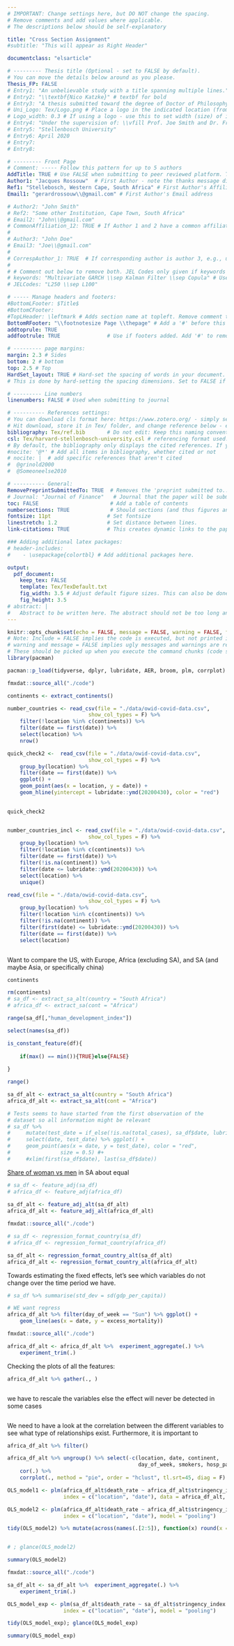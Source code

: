 ```yaml
---
# IMPORTANT: Change settings here, but DO NOT change the spacing.
# Remove comments and add values where applicable.
# The descriptions below should be self-explanatory

title: "Cross Section Assignment"
#subtitle: "This will appear as Right Header"

documentclass: "elsarticle"

# --------- Thesis title (Optional - set to FALSE by default).
# You can move the details below around as you please.
Thesis_FP: FALSE
# Entry1: "An unbelievable study with a title spanning multiple lines."
# Entry2: "\\textbf{Nico Katzke}" # textbf for bold
# Entry3: "A thesis submitted toward the degree of Doctor of Philosophy"
# Uni_Logo: Tex/Logo.png # Place a logo in the indicated location (from your root, e.g. defaults to ~/Tex/Logo.png) and uncomment this line. Leave uncommented for no image
# Logo_width: 0.3 # If using a logo - use this to set width (size) of image
# Entry4: "Under the supervision of: \\vfill Prof. Joe Smith and Dr. Frank Smith"
# Entry5: "Stellenbosch University"
# Entry6: April 2020
# Entry7:
# Entry8:

# --------- Front Page
# Comment: ----- Follow this pattern for up to 5 authors
AddTitle: TRUE # Use FALSE when submitting to peer reviewed platform. This will remove author names.
Author1: "Jacques Rossouw"  # First Author - note the thanks message displayed as an italic footnote of first page.
Ref1: "Stellebosch, Western Cape, South Africa" # First Author's Affiliation
Email1: "gerardrossouw\\@gmail.com" # First Author's Email address

# Author2: "John Smith"
# Ref2: "Some other Institution, Cape Town, South Africa"
# Email2: "John\\@gmail.com"
# CommonAffiliation_12: TRUE # If Author 1 and 2 have a common affiliation. Works with _13, _23, etc.
# 
# Author3: "John Doe"
# Email3: "Joe\\@gmail.com"
# 
# CorrespAuthor_1: TRUE  # If corresponding author is author 3, e.g., use CorrespAuthor_3: TRUE
# 
# # Comment out below to remove both. JEL Codes only given if keywords also given.
# keywords: "Multivariate GARCH \\sep Kalman Filter \\sep Copula" # Use \\sep to separate
# JELCodes: "L250 \\sep L100"

# ----- Manage headers and footers:
#BottomLFooter: $Title$
#BottomCFooter:
#TopLHeader: \leftmark # Adds section name at topleft. Remove comment to add it.
BottomRFooter: "\\footnotesize Page \\thepage" # Add a '#' before this line to remove footer.
addtoprule: TRUE
addfootrule: TRUE               # Use if footers added. Add '#' to remove line.

# --------- page margins:
margin: 2.3 # Sides
bottom: 2 # bottom
top: 2.5 # Top
HardSet_layout: TRUE # Hard-set the spacing of words in your document. This will stop LaTeX squashing text to fit on pages, e.g.
# This is done by hard-setting the spacing dimensions. Set to FALSE if you want LaTeX to optimize this for your paper.

# --------- Line numbers
linenumbers: FALSE # Used when submitting to journal

# ---------- References settings:
# You can download cls format here: https://www.zotero.org/ - simply search for your institution. You can also edit and save cls formats here: https://editor.citationstyles.org/about/
# Hit download, store it in Tex/ folder, and change reference below - easy.
bibliography: Tex/ref.bib       # Do not edit: Keep this naming convention and location.
csl: Tex/harvard-stellenbosch-university.csl # referencing format used.
# By default, the bibliography only displays the cited references. If you want to change this, you can comment out one of the following:
#nocite: '@*' # Add all items in bibliography, whether cited or not
# nocite: |  # add specific references that aren't cited
#  @grinold2000
#  @Someoneelse2010

# ---------- General:
RemovePreprintSubmittedTo: TRUE  # Removes the 'preprint submitted to...' at bottom of titlepage
# Journal: "Journal of Finance"   # Journal that the paper will be submitting to, if RemovePreprintSubmittedTo is set to TRUE.
toc: FALSE                       # Add a table of contents
numbersections: TRUE             # Should sections (and thus figures and tables) be numbered?
fontsize: 11pt                  # Set fontsize
linestretch: 1.2                # Set distance between lines.
link-citations: TRUE            # This creates dynamic links to the papers in reference list.

### Adding additional latex packages:
# header-includes:
#    - \usepackage{colortbl} # Add additional packages here.

output:
  pdf_document:
    keep_tex: FALSE
    template: Tex/TexDefault.txt
    fig_width: 3.5 # Adjust default figure sizes. This can also be done in the chunks of the text.
    fig_height: 3.5
# abstract: |
#   Abstract to be written here. The abstract should not be too long and should provide the reader with a good understanding what you are writing about. Academic papers are not like novels where you keep the reader in suspense. To be effective in getting others to read your paper, be as open and concise about your findings here as possible. Ideally, upon reading your abstract, the reader should feel he / she must read your paper in entirety.
---
```


<!-- First: Set your default preferences for chunk options: -->

<!-- If you want a chunk's code to be printed, set echo = TRUE. message = FALSE stops R printing ugly package loading details in your final paper too. I also suggest setting warning = FALSE and checking for warnings in R, else you might find ugly warnings in your paper. -->

```r
knitr::opts_chunk$set(echo = FALSE, message = FALSE, warning = FALSE, fig.width = 6, fig.height = 5, fig.pos="H", fig.pos = 'H')
# Note: Include = FALSE implies the code is executed, but not printed in your pdf.
# warning and message = FALSE implies ugly messages and warnings are removed from your pdf.
# These should be picked up when you execute the command chunks (code sections below) in your rmd, not printed in your paper!
library(pacman)

pacman::p_load(tidyverse, dplyr, lubridate, AER, broom, plm, corrplot)

fmxdat::source_all("./code")

```


<!-- ############################## -->
<!-- # Start Writing here: -->
<!-- ############################## -->



```r

continents <- extract_continents()

```



```r


number_countries <- read_csv(file = "./data/owid-covid-data.csv",
                          show_col_types = F) %>%
    filter(!location %in% c(continents)) %>%
    filter(date == first(date)) %>% 
    select(location) %>% 
    nrow()

quick_check2 <-  read_csv(file = "./data/owid-covid-data.csv",
                          show_col_types = F) %>% 
    group_by(location) %>% 
    filter(date == first(date)) %>% 
    ggplot() + 
    geom_point(aes(x = location, y = date)) +
    geom_hline(yintercept = lubridate::ymd(20200430), color = "red")
    

quick_check2


number_countries_incl <- read_csv(file = "./data/owid-covid-data.csv",
                          show_col_types = F) %>% 
    group_by(location) %>% 
    filter(!location %in% c(continents)) %>% 
    filter(date == first(date)) %>% 
    filter(!is.na(continent)) %>% 
    filter(date <= lubridate::ymd(20200430)) %>% 
    select(location) %>% 
    unique()

read_csv(file = "./data/owid-covid-data.csv",
                          show_col_types = F) %>% 
    group_by(location) %>% 
    filter(!location %in% c(continents)) %>% 
    filter(!is.na(continent)) %>% 
    filter(first(date) <= lubridate::ymd(20200430)) %>% 
    filter(date == first(date)) %>% 
    select(location)



```


Want to compare the US, with Europe, Africa (excluding SA), and SA (and maybe Asia, or specifically china)

```r
continents
```


```r
rm(continents)
# sa_df <- extract_sa_alt(country = "South Africa")
# africa_df <- extract_sa(cont = "Africa")

range(sa_df[,"human_development_index"])

select(names(sa_df))

is_constant_feature(df){
    
    if(max() == min()){TRUE}else{FALSE}
    
}

range()

sa_df_alt <- extract_sa_alt(country = "South Africa")  
africa_df_alt <- extract_sa_alt(cont = "Africa")


```


```r

# Tests seems to have started from the first observation of the
# dataset so all information might be relevant
# sa_df %>% 
#     mutate(test_date = if_else(!is.na(total_cases), sa_df$date, lubridate::ymd(20000101))) %>% 
#     select(date, test_date) %>% ggplot() +
#     geom_point(aes(x = date, y = test_date), color = "red",
#                size = 0.5) #+
#     #xlim(first(sa_df$date), last(sa_df$date))


```


[Share of woman vs men](https://www.statista.com/statistics/967928/total-population-of-south-africa-by-gender/) in SA about equal

```r

# sa_df <- feature_adj(sa_df)
# africa_df <- feature_adj(africa_df)
    
sa_df_alt <- feature_adj_alt(sa_df_alt)
africa_df_alt <- feature_adj_alt(africa_df_alt)


```


```r

fmxdat::source_all("./code")

# sa_df <- regression_format_country(sa_df)
# africa_df <- regression_format_country(africa_df)

sa_df_alt <- regression_format_country_alt(sa_df_alt)
africa_df_alt <- regression_format_country_alt(africa_df_alt)


```


Towards estimating the fixed effects, let's see which variables do not change over
the time period we have.


```r

# sa_df %>% summarise(std_dev = sd(gdp_per_capita))

```



```r

# WE want regress 
africa_df_alt %>% filter(day_of_week == "Sun") %>% ggplot() +
    geom_line(aes(x = date, y = excess_mortality))

```


```r
fmxdat::source_all("./code")

africa_df_alt <- africa_df_alt %>%  experiment_aggregate(.) %>% 
    experiment_trim(.)

```


Checking the plots of all the features:

```r
africa_df_alt %>% gather(., )



```


we have to rescale the variables else the effect will never be detected in
some cases


```r



```


We need to have a look at the correlation between the different variables
to see what type of relationships exist. 
Furthermore, it is important to 
<!-- determine correlations beyond mere linear correlations. -->

```r

africa_df_alt %>% filter()

africa_df_alt %>% ungroup() %>% select(-c(location, date, continent, 
                                          day_of_week, smokers, hosp_patients)) %>% 
    cor(.) %>% 
    corrplot(., method = "pie", order = "hclust", tl.srt=45, diag = F)

```



```r
OLS_model1 <- plm(africa_df_alt$death_rate ~ africa_df_alt$stringency_index,
                  index = c("location", "date"), data = africa_df_alt, model = "pooling")

OLS_model2 <- plm(africa_df_alt$death_rate ~ africa_df_alt$stringency_index + africa_df_alt$aged_65_older + africa_df_alt$population_density + africa_df_alt$gdp_per_capita + africa_df_alt$extreme_poverty + africa_df_alt$diabetes_prevalence + africa_df_alt$smokers + africa_df_alt$handwashing_facilities + africa_df_alt$life_expectancy + africa_df_alt$human_development_index, data = africa_df_alt, 
                  index = c("location", "date"), model = "pooling")

tidy(OLS_model2) %>% mutate(across(names(.[2:5]), function(x) round(x = x, digits = 3)))


# ; glance(OLS_model2)

summary(OLS_model2)
```


```r
fmxdat::source_all("./code")

sa_df_alt <- sa_df_alt %>%  experiment_aggregate(.) %>% 
    experiment_trim(.)
```


```r

OLS_model_exp <- plm(sa_df_alt$death_rate ~ sa_df_alt$stringency_index + sa_df_alt$aged_65_older + sa_df_alt$population_density + sa_df_alt$gdp_per_capita + sa_df_alt$extreme_poverty + sa_df_alt$diabetes_prevalence + sa_df_alt$smokers + sa_df_alt$handwashing_facilities + sa_df_alt$life_expectancy + sa_df_alt$human_development_index, data = sa_df_alt, 
                  index = c("location", "date"), model = "pooling")

tidy(OLS_model_exp); glance(OLS_model_exp)

summary(OLS_model_exp)

```




